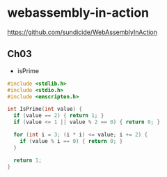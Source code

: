 # webassembly-in-action

https://github.com/sundicide/WebAssemblyInAction

## Ch03

* isPrime

```c
#include <stdlib.h>
#include <stdio.h>
#include <emscripten.h>

int IsPrime(int value) {
  if (value == 2) { return 1; }
  if (value <= 1 || value % 2 == 0) { return 0; }

  for (int i = 3; (i * i) <= value; i += 2) {
    if (value % i == 0) { return 0; }
  }

  return 1;
}
```